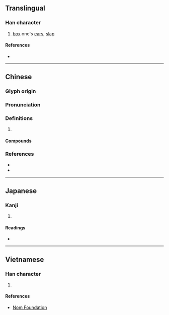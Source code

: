 {{also|掴}}
{{character info/new}}
==Translingual==

===Han character===
{{Han char|rn=64|rad=手|as=11|sn=14|four=56000|canj=QWIM|ids=⿰扌國}}

# [[box]] one's [[ear]]s, [[slap]]

====References====
* {{Han ref|kx=0449.220|dkj=12572|dj=0800.070|hdz=31946.040|uh=6451|ud=25681|bh=BA51|bd=47697}}

----

==Chinese==
{{zh-forms|s=掴}}

===Glyph origin===
{{Han etym}}

===Pronunciation===
{{zh-pron
|m=guō
|c=gwaak3,gwok3
|mc=y
|oc=y
|cat=
}}

===Definitions===
{{zh-hanzi}}

# {{rfdef|zh}}

====Compounds====
{{zh-der|打摑|掌摑|摑手|摑打撾揉|摑混|摑耳光|耳摑子}}

===References===
* {{R:twedu|A01656}}
* {{R:yue:Hanzi}}

----

==Japanese==

===Kanji===
{{ja-kanji|grade=|rs=手11|shin=掴}}

# {{defn|lang=ja|sort=手11}}

====Readings====
* {{ja-readings|on=[[かく]] (kaku)|kun=[[つかむ]] (tsukamu), [[つかみ]] (tsukami)}}

----

==Vietnamese==

===Han character===
{{vi-hantu|rs=手11|[[quắc]], [[quặc]]}}

# {{defn|lang=vi|sort=手11}}

====References====
* [http://nomfoundation.org/common/nom_details.php?codepoint=6451 Nom Foundation]
